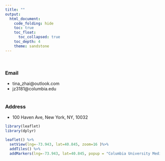 ```yaml
---
title: ""
output: 
  html_document:
    code_folding: hide
    toc: true
    toc_float:      
      toc_collapsed: true
    toc_depth: 4
    theme: sandstone
---
```

</br>

### Email
- tina_zhai@outlook.com
- jz3181@columbia.edu  
</br>

### Address
- 100 Haven Ave, New York, NY, 10032

```r
library(leaflet)
library(dplyr)
```

```r
leaflet() %>%
  setView(lng=-73.943, lat=40.845, zoom=16 )%>%
  addTiles() %>%
  addMarkers(lng=-73.943, lat=40.845, popup = "Columbia University Medical Center" )
```

